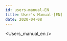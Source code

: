 ```yaml
---
id: users-manual-EN
title: User's Manual-[EN]
date: 2020-04-08
---
```


<!-- 상위 문서인 /docs/Product/Modules/Serial-to-Ethernet-Module/WIZ750SR/Users-Manual-EN.mdx 문서를 수정해주세요 -->


<Users_manual_en />

